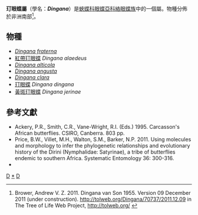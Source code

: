 {{NoteTA|G1=Butterfly}}
{{Automatic Taxobox
| taxon = Dingana
| authority = van Son, 1955
| image = Dingana alaedeus, J Dobson, a.jpg
| image_caption = [[紅帶玎眼蝶|紅帶玎眼蝶]]<br />''D. alaedeus''
| type_species = [[玎眼蝶|玎眼蝶]]<br />''Leptoneura dingana''
| type_species_authority = Trimen, 1873
| subdivision_ranks = 物種
| subdivision = 共7種，詳見正文。
| synonyms = 
}}

'''玎眼蝶屬'''（學名：'''''Dingana'''''）是[[蛺蝶科|蛺蝶科]][[眼蝶亞科|眼蝶亞科]][[絡眼蝶族|絡眼蝶族]]中的一個屬。物種分佈於非洲南部<ref>Brower, Andrew V. Z. 2011. Dingana van Son 1955. Version 09 December 2011 (under construction). http://tolweb.org/Dingana/70737/2011.12.09 {{Wayback|url=http://tolweb.org/Dingana/70737/2011.12.09 |date=20160405051006 }} in The Tree of Life Web Project, http://tolweb.org/ {{Wayback|url=http://tolweb.org/ |date=20110515100516 }}</ref>。

== 物種 ==
* ''[[Dingana_fraterna|Dingana fraterna]]''
* [[紅帶玎眼蝶|紅帶玎眼蝶]] ''Dingana alaedeus''
* ''[[Dingana_alticola|Dingana alticola]]''
* ''[[Dingana_angusta|Dingana angusta]]''
* ''[[Dingana_clara|Dingana clara]]''
* [[玎眼蝶|玎眼蝶]] ''Dingana dingana''
* [[黃斑玎眼蝶|黃斑玎眼蝶]] ''Dingana jerinae''
<!--
== 圖集 ==
<gallery>
</gallery>
-->
== 參考文獻 ==
{{reflist}}
* Ackery, P.R., Smith, C.R., Vane-Wright, R.I. (Eds.) 1995. Carcasson's African butterflies. CSIRO, Canberra. 803 pp.
* Price, B.W., Villet, M.H., Walton, S.M., Barker, N.P. 2011. Using molecules and morphology to infer the phylogenetic relationships and evolutionary history of the Dirini (Nymphalidae: Satyrinae), a tribe of butterflies endemic to southern Africa. Systematic Entomology 36: 300-316.
* {{Cite book | author = 寿建新 周尧 李宇飞 | title = 世界蝴蝶分類名錄 | location = 中國 | publisher = 陝西科學技術出版社 | date = 2006-04-01 | ISBN = 9787536936768 | language= zh-hans }}

{{Commons category| Dingana}}

{{眼蝶亞科}}
{{taxonbar}}
[[Category:_1955年描述的分类群|D]]
[[Category:玎眼蝶屬|*]]
[[Category:絡眼蝶族|D]]